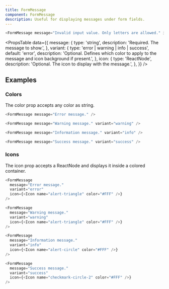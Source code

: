 ```yaml
---
title: FormMessage
component: FormMessage
description: Useful for displaying messages under form fields.
---
```


```js live
<FormMessage message="Invalid input value. Only letters are allowed." icon={<Icon name="alert-triangle" color="#FFF" />} />
```

<PropsTable
  data={{
    message: {
      type: 'string',
      description: 'Required. The message to show.',
    },
    variant: {
      type: 'error | warning | info | success',
      default: 'error',
      description: 'Optional. Defines which color to apply to the message and icon background if present.',
    },
    icon: {
      type: 'ReactNode',
      description: 'Optional. The icon to display with the message.',
    },
  }}
/>

## Examples

### Colors

The color prop accepts any color as string.

```js live
<FormMessage message="Error message." />
```

```js live
<FormMessage message="Warning message." variant="warning" />
```

```js live
<FormMessage message="Information message." variant="info" />
```

```js live
<FormMessage message="Success message." variant="success" />
```

### Icons

The icon prop accepts a ReactNode and displays it inside a colored container.

```js live
<FormMessage 
  message="Error message." 
  variant="error" 
  icon={<Icon name="alert-triangle" color="#FFF" />}
/>
```

```js live
<FormMessage 
  message="Warning message." 
  variant="warning"
  icon={<Icon name="alert-triangle" color="#FFF" />}
/>
```

```js live
<FormMessage 
  message="Information message." 
  variant="info"
  icon={<Icon name="alert-circle" color="#FFF" />}
/>
```

```js live
<FormMessage 
  message="Success message." 
  variant="success"
  icon={<Icon name="checkmark-circle-2" color="#FFF" />}
/>
```